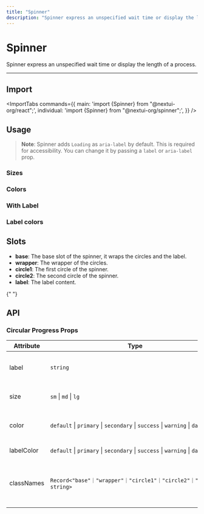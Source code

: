 ```yaml
---
title: "Spinner"
description: "Spinner express an unspecified wait time or display the length of a process."
---
```



# Spinner

Spinner express an unspecified wait time or display the length of a process.

<ComponentLinks component="spinner" rscCompatible />

---

<CarbonAd/>

## Import

<ImportTabs
  commands={{
    main: 'import {Spinner} from "@nextui-org/react";',
    individual: 'import {Spinner} from "@nextui-org/spinner";',
  }}
/>

## Usage

<CodeDemo title="Usage" files={spinnerContent.usage} />

> **Note**: Spinner adds `Loading` as `aria-label` by default. This is required for accessibility. You can change it by passing a `label` or `aria-label` prop.

### Sizes

<CodeDemo title="Sizes" files={spinnerContent.sizes} />

### Colors

<CodeDemo title="Colors" files={spinnerContent.colors} />

### With Label

<CodeDemo title="With Label" files={spinnerContent.label} />

### Label colors

<CodeDemo title="Label colors" files={spinnerContent.labelColors} />

## Slots

- **base**: The base slot of the spinner, it wraps the circles and the label.
- **wrapper**: The wrapper of the circles.
- **circle1**: The first circle of the spinner.
- **circle2**: The second circle of the spinner.
- **label**: The label content.

<Spacer y={4} />{" "}

## API

### Circular Progress Props

| Attribute  | Type                                                                        | Description                                             | Default   |
| ---------- | --------------------------------------------------------------------------- | ------------------------------------------------------- | --------- |
| label      | `string`                                                                    | The content to display as the label.                    | -         |
| size       | `sm` \| `md` \| `lg`                                                        | The size of the spinner circles.                        | `md`      |
| color      | `default` \| `primary` \| `secondary` \| `success` \| `warning` \| `danger` | The color of the spinner circles.                       | `primary` |
| labelColor | `default` \| `primary` \| `secondary` \| `success` \| `warning` \| `danger` | The color of the label.                                 | `default` |
| classNames | `Record<"base"｜"wrapper"｜"circle1"｜"circle2"｜"label", string>`          | Allows to set custom class names for the spinner slots. | -         |
